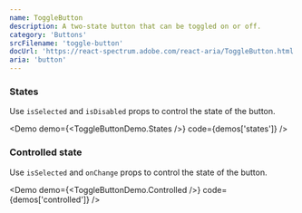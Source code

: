 ```yaml
---
name: ToggleButton
description: A two-state button that can be toggled on or off.
category: 'Buttons'
srcFilename: 'toggle-button'
docUrl: 'https://react-spectrum.adobe.com/react-aria/ToggleButton.html'
aria: 'button'
---
```


### States

Use `isSelected` and `isDisabled` props to control the state of the button.

<Demo demo={<ToggleButtonDemo.States />} code={demos['states']} />

### Controlled state

Use `isSelected` and `onChange` props to control the state of the button.

<Demo demo={<ToggleButtonDemo.Controlled />} code={demos['controlled']} />
